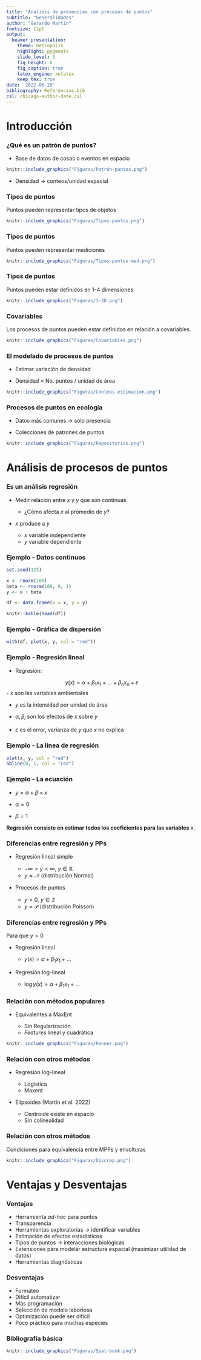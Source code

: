 ```yaml
---
title: "Análisis de presencias con procesos de puntos" 
subtitle: "Generalidades"
author: "Gerardo Martín"
fontsize: 11pt
output: 
  beamer_presentation:
    theme: metropolis
    highlight: pygments
    slide_level: 3
    fig_height: 6
    fig_caption: true
    latex_engine: xelatex
    keep_tex: true
date: '2022-06-29'
bibliography: Referencias.bib
csl: chicago-author-date.csl
---
```


# Introducción

### ¿Qué es un patrón de puntos?

-   Base de datos de cosas o eventos en espacio 

```r
knitr::include_graphics("Figuras/Patrón-puntos.png")
```

- Densidad $\rightarrow$ conteos/unidad espacial

### Tipos de puntos

Puntos pueden representar tipos de objetos

```r
knitr::include_graphics("Figuras/Tipos-puntos.png")
```

### Tipos de puntos

Puntos pueden representar mediciones

```r
knitr::include_graphics("Figuras/Tipos-puntos-med.png")
```

### Tipos de puntos

Puntos pueden estar definidos en 1-4 dimensiones

```r
knitr::include_graphics("Figuras/1-3D.png")
```

### Covariables

Los procesos de puntos pueden estar definidos en relación a covariables.

```r
knitr::include_graphics("Figuras/Covariables.png")
```

### El modelado de procesos de puntos

- Estimar variación de densidad

- Densidad = No. puntos / unidad de área

```r
knitr::include_graphics("Figuras/Conteos-estimacion.png")
```

### Procesos de puntos en ecología

- Datos más comunes $\rightarrow$ sólo presencia

- Colecciones de patrones de puntos

```r
knitr::include_graphics("Figuras/Repositorios.png")
```

# Análisis de procesos de puntos

### Es un análisis regresión

- Medir relación entre $x$ y $y$ que son contínuas

    - ¿Cómo afecta $x$ al promedio de $y$?

- $x$ produce a $y$

    - $x$ variable independiente
    - $y$ variable dependiente
    
### Ejemplo - Datos contínuos

```r
set.seed(123)

x <- rnorm(100)
beta <- rnorm(100, 0, 1)
y <- x + beta

df <- data.frame(x = x, y = y)

knitr::kable(head(df))
```

### Ejemplo - Gráfica de dispersión

```r
with(df, plot(x, y, col = "red"))
```

### Ejemplo - Regresión lineal

- Regresión:

$$ y(x) = \alpha + \beta_1 x_1 + \dots + \beta_n x_n + \varepsilon$$
- $x$ son las variables ambientales

- $y$ es la intensidad por unidad de área

- $\alpha, \beta_i$ son los efectos de $x$ sobre $y$

- $\varepsilon$  es el error, varianza de $y$ que $x$ no explica

### Ejemplo - La línea de regresión

```r
plot(x, y, col = "red")
abline(0, 1, col = "red")
```

### Ejemplo - La ecuación

- $y = \alpha + \beta \times x$

- $\alpha = 0$

- $\beta = 1$

**Regresión consiste en estimar todos los coeficientes para las variables** $x$.

### Diferencias entre regresión y PPs

- Regresión lineal simple
    
    - $-\infty > y < \infty$, $y \in \mathbb{R}$
    -  $y \approx \mathcal{N}$ (distribución Normal)
    
- Procesos de puntos 

    - $y > 0$, $y \in \mathbb{Z}$
    - $y \approx \mathcal{P}$ (distribución Poisson)
    
### Diferencias entre regresión y PPs

Para que $y >0$

- Regresión lineal

    - $y(x) = \alpha + \beta_1 x_1 + \dots$

- Regresión log-lineal

    - $\log y(x) = \alpha + \beta_1 x_1 + \dots$

### Relación con métodos populares

- Equivalentes a MaxEnt

    - Sin Regularización
    - *Features* lineal y cuadrática
    
```r
knitr::include_graphics("Figuras/Renner.png")
```

### Relación con otros métodos

- Regresión log-lineal

    - Logística
    - Maxent

- Elipsoides (Martín et al. 2022)

    - Centroide existe en espacio
    - Sin colinealidad

### Relación con otros métodos

Condiciones para equivalencia entre MPPs y envolturas

```r
knitr::include_graphics("Figuras/Discrep.png")
```

# Ventajas y Desventajas

### Ventajas

- Herramienta *ad-hoc* para puntos
- Transparencia
- Herramientas exploratorias $\rightarrow$ identificar variables
- Estimación de efectos estadísticos
- Tipos de puntos $\rightarrow$ interacciones biológicas
- Extensiones para modelar estructura espacial (maximizar utilidad de datos)
- Herramientas diagnósticas

### Desventajas

- Formateo
- Difícil automatizar
- Más programación
- Selección de modelo laboriosa
- Optimización puede ser difícil
- Poco práctico para muchas especies

### Bibliografía básica

```r
knitr::include_graphics("Figuras/Spat-book.png")
```

